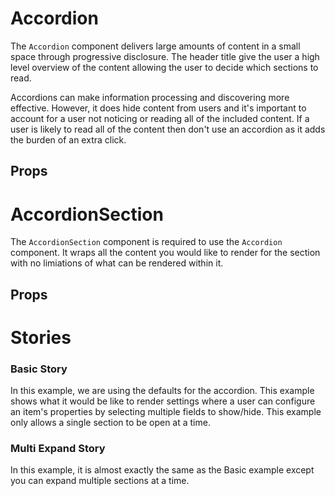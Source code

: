 
<Meta title="Components/Accordion" of={Accordion} />

# Accordion

The `Accordion` component delivers large amounts of content in a small space through progressive disclosure. 
The header title give the user a high level overview of the content allowing the user to decide which sections to read.

Accordions can make information processing and discovering more effective. However, it does hide content from users and 
it's important to account for a user not noticing or reading all of the included content. If a user is likely to read 
all of the content then don't use an accordion as it adds the burden of an extra click.

## Props

<ArgsTable of={Accordion} />

# AccordionSection

The `AccordionSection` component is required to use the `Accordion` component. It wraps all the content you would like to render for
the section with no limiations of what can be rendered within it.

## Props

<ArgsTable of={AccordionSection} />

# Stories

### Basic Story

In this example, we are using the defaults for the accordion. This example shows what it would be like to render settings where 
a user can configure an item's properties by selecting multiple fields to show/hide. This example only allows a single section to
be open at a time.

<Canvas>
  <Story id="components-accordion--basic" />
</Canvas>

### Multi Expand Story

In this example, it is almost exactly the same as the Basic example except you can expand multiple sections at a time.

<Canvas>
  <Story id="components-accordion--multi" />
</Canvas>
